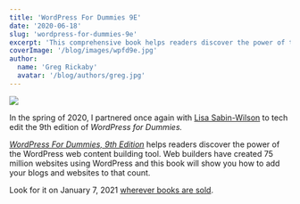 ```yaml
---
title: 'WordPress For Dummies 9E'
date: '2020-06-18'
slug: 'wordpress-for-dummies-9e'
excerpt: 'This comprehensive book helps readers discover the power of the WordPress web content building tool.'
coverImage: '/blog/images/wpfd9e.jpg'
author:
  name: 'Greg Rickaby'
  avatar: '/blog/authors/greg.jpg'
---
```


[![](/blog/images/wpfd9e.jpg)](https://smile.amazon.com/gp/product/1119696976/ref=pe_41006280_506051420_pe_re_csr_ea_lm)

In the spring of 2020, I partnered once again with [Lisa Sabin-Wilson](https://lisasabin-wilson.com/) to tech edit the 9th edition of _WordPress for Dummies._

*[WordPress For Dummies, 9th Edition](https://smile.amazon.com/gp/product/1119696976/ref=pe_41006280_506051420_pe_re_csr_ea_lm)* helps readers discover the power of the WordPress web content building tool. Web builders have created 75 million websites using WordPress and this book will show you how to add your blogs and websites to that count.

Look for it on January 7, 2021 [wherever books are sold](https://smile.amazon.com/gp/product/1119696976/ref=pe_41006280_506051420_pe_re_csr_ea_lm).
